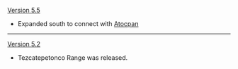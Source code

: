{{Change History/Header}}
[[Version 5.5]]
* Expanded south to connect with [[Atocpan]]
----
[[Version 5.2]]
* Tezcatepetonco Range was released.